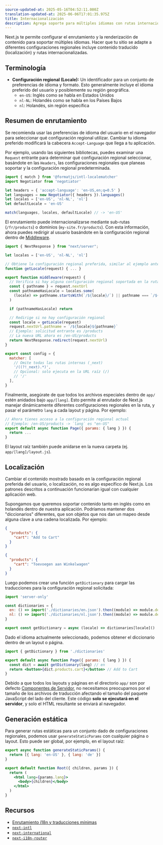 ```yaml
---
source-updated-at: 2025-05-16T04:52:11.000Z
translation-updated-at: 2025-06-06T17:01:35.975Z
title: Internacionalización
description: Agrega soporte para múltiples idiomas con rutas internacionalizadas y contenido localizado.
---
```


Next.js te permite configurar el enrutamiento y la renderización de contenido para soportar múltiples idiomas. Hacer que tu sitio se adapte a diferentes configuraciones regionales incluye contenido traducido (localización) y rutas internacionalizadas.

## Terminología

- **Configuración regional (Locale):** Un identificador para un conjunto de preferencias de idioma y formato. Esto generalmente incluye el idioma preferido del usuario y posiblemente su región geográfica.
  - `en-US`: Inglés como se habla en Estados Unidos
  - `nl-NL`: Holandés como se habla en los Países Bajos
  - `nl`: Holandés, sin región específica

## Resumen de enrutamiento

Se recomienda usar las preferencias de idioma del usuario en el navegador para seleccionar qué configuración regional utilizar. Cambiar tu idioma preferido modificará la cabecera `Accept-Language` que llega a tu aplicación.

Por ejemplo, usando las siguientes bibliotecas, puedes examinar una `Request` entrante para determinar qué configuración regional seleccionar, basándote en las `Headers`, las configuraciones regionales que planeas soportar y la configuración regional predeterminada.

```js filename="middleware.js"
import { match } from '@formatjs/intl-localematcher'
import Negotiator from 'negotiator'

let headers = { 'accept-language': 'en-US,en;q=0.5' }
let languages = new Negotiator({ headers }).languages()
let locales = ['en-US', 'nl-NL', 'nl']
let defaultLocale = 'en-US'

match(languages, locales, defaultLocale) // -> 'en-US'
```

El enrutamiento puede internacionalizarse mediante sub-rutas (`/fr/products`) o dominios (`my-site.fr/products`). Con esta información, ahora puedes redirigir al usuario basándote en la configuración regional dentro de [Middleware](/docs/app/building-your-application/routing/middleware).

```js filename="middleware.js"
import { NextResponse } from "next/server";

let locales = ['en-US', 'nl-NL', 'nl']

// Obtiene la configuración regional preferida, similar al ejemplo anterior o usando una biblioteca
function getLocale(request) { ... }

export function middleware(request) {
  // Verifica si hay alguna configuración regional soportada en la ruta
  const { pathname } = request.nextUrl
  const pathnameHasLocale = locales.some(
    (locale) => pathname.startsWith(`/${locale}/`) || pathname === `/${locale}`
  )

  if (pathnameHasLocale) return

  // Redirige si no hay configuración regional
  const locale = getLocale(request)
  request.nextUrl.pathname = `/${locale}${pathname}`
  // Ejemplo: solicitud entrante es /products
  // La nueva URL ahora es /en-US/products
  return NextResponse.redirect(request.nextUrl)
}

export const config = {
  matcher: [
    // Omite todas las rutas internas (_next)
    '/((?!_next).*)',
    // Opcional: solo ejecuta en la URL raíz (/)
    // '/'
  ],
}
```

Finalmente, asegúrate de que todos los archivos especiales dentro de `app/` estén anidados bajo `app/[lang]`. Esto permite al enrutador de Next.js manejar dinámicamente diferentes configuraciones regionales en la ruta, y pasar el parámetro `lang` a cada layout y página. Por ejemplo:

```jsx filename="app/[lang]/page.js"
// Ahora tienes acceso a la configuración regional actual
// Ejemplo: /en-US/products -> `lang` es "en-US"
export default async function Page({ params: { lang } }) {
  return ...
}
```

El layout raíz también puede anidarse en la nueva carpeta (ej. `app/[lang]/layout.js`).

## Localización

Cambiar el contenido mostrado basado en la configuración regional preferida del usuario, o localización, no es algo específico de Next.js. Los patrones descritos a continuación funcionarían igual con cualquier aplicación web.

Supongamos que queremos soportar contenido tanto en inglés como en holandés dentro de nuestra aplicación. Podríamos mantener dos "diccionarios" diferentes, que son objetos que nos dan un mapeo desde alguna clave a una cadena localizada. Por ejemplo:

```json filename="dictionaries/en.json"
{
  "products": {
    "cart": "Add to Cart"
  }
}
```

```json filename="dictionaries/nl.json"
{
  "products": {
    "cart": "Toevoegen aan Winkelwagen"
  }
}
```

Luego podemos crear una función `getDictionary` para cargar las traducciones para la configuración regional solicitada:

```jsx filename="app/[lang]/dictionaries.js"
import 'server-only'

const dictionaries = {
  en: () => import('./dictionaries/en.json').then((module) => module.default),
  nl: () => import('./dictionaries/nl.json').then((module) => module.default),
}

export const getDictionary = async (locale) => dictionaries[locale]()
```

Dado el idioma actualmente seleccionado, podemos obtener el diccionario dentro de un layout o página.

```jsx filename="app/[lang]/page.js"
import { getDictionary } from './dictionaries'

export default async function Page({ params: { lang } }) {
  const dict = await getDictionary(lang) // en
  return <button>{dict.products.cart}</button> // Add to Cart
}
```

Debido a que todos los layouts y páginas en el directorio `app/` son por defecto [Componentes de Servidor](/docs/app/building-your-application/rendering/server-components), no necesitamos preocuparnos por el tamaño de los archivos de traducción afectando el tamaño del paquete JavaScript del lado del cliente. Este código **solo se ejecutará en el servidor**, y solo el HTML resultante se enviará al navegador.

## Generación estática

Para generar rutas estáticas para un conjunto dado de configuraciones regionales, podemos usar `generateStaticParams` con cualquier página o layout. Esto puede ser global, por ejemplo, en el layout raíz:

```jsx filename="app/[lang]/layout.js"
export async function generateStaticParams() {
  return [{ lang: 'en-US' }, { lang: 'de' }]
}

export default function Root({ children, params }) {
  return (
    <html lang={params.lang}>
      <body>{children}</body>
    </html>
  )
}
```

## Recursos

- [Enrutamiento i18n y traducciones mínimas](https://github.com/vercel/next.js/tree/canary/examples/app-dir-i18n-routing)
- [`next-intl`](https://next-intl-docs.vercel.app/docs/next-13)
- [`next-international`](https://github.com/QuiiBz/next-international)
- [`next-i18n-router`](https://github.com/i18nexus/next-i18n-router)
